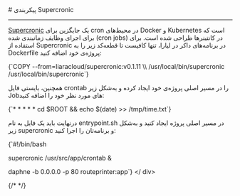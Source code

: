 
<Layout>
# پیکربندی Supercronic
<hr className="mb-2" />

<a href="https://github.com/aptible/supercronic" className="blue-link">Supercronic</a> یک جایگزین برای cron در محیط‌های Docker و Kubernetes است که برای اجرای وظایف زمانبندی شده (cron jobs) در کانتینرها طراحی شده است.
برای استفاده از Supercronic در برنامه‌های داکر در لیارا، تنها کافیست تا قطعه‌کد زیر را به <Important>Dockerfile</Important> پروژه‌ی خود اضافه کنید:

<div className="h-2" />
<div dir="ltr">
<Highlight  className="dockerfile">
{`COPY --from=liaracloud/supercronic:v0.1.11 \\
     /usr/local/bin/supercronic /usr/local/bin/supercronic`}
</Highlight>
</ div>
<div className="h-2" />

همچنین، بایستی فایل <Important>crontab</Important> را در مسیر اصلی پروژه‌ی خود ایجاد کرده و به‌شکل زیر Jobهای مورد نظر خود را اضافه کنید:
<div className="h-2" />
<div dir="ltr">
<Highlight  className="config">
{`* * * * * cd $ROOT && echo $(date) >> /tmp/time.txt`}
</Highlight>
</ div>
<div className="h-2" />

درنهایت باید یک فایل به نام <Important>entrypoint.sh</Important> در مسیر اصلی پروژه ایجاد کنید و به‌شکل زیر supercronic و برنامه‌تان را اجرا کنید:
<div className="h-2" />
<div dir="ltr">
<Highlight  className="sh">
{`#!/bin/bash

supercronic /usr/src/app/crontab &

daphne -b 0.0.0.0 -p 80 routeprinter:app`}
</Highlight>
</ div>

{/* <NextPage next="./use-disk" /> */}

</Layout>
